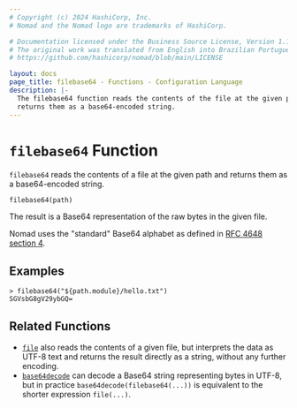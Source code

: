 ```yaml
---
# Copyright (c) 2024 HashiCorp, Inc.
# Nomad and the Nomad logo are trademarks of HashiCorp.

# Documentation licensed under the Business Source License, Version 1.1.
# The original work was translated from English into Brazilian Portuguese.
# https://github.com/hashicorp/nomad/blob/main/LICENSE

layout: docs
page_title: filebase64 - Functions - Configuration Language
description: |-
  The filebase64 function reads the contents of the file at the given path and
  returns them as a base64-encoded string.
---
```


# `filebase64` Function

`filebase64` reads the contents of a file at the given path and returns them as
a base64-encoded string.

```hcl
filebase64(path)
```

The result is a Base64 representation of the raw bytes in the given file.

Nomad uses the "standard" Base64 alphabet as defined in
[RFC 4648 section 4](https://tools.ietf.org/html/rfc4648#section-4).

## Examples

```
> filebase64("${path.module}/hello.txt")
SGVsbG8gV29ybGQ=
```

## Related Functions

* [`file`](/nomad/docs/job-specification/hcl2/functions/file/file) also reads the contents of a given file,
  but interprets the data as UTF-8 text and returns the result directly
  as a string, without any further encoding.
* [`base64decode`](/nomad/docs/job-specification/hcl2/functions/encoding/base64decode) can decode a
  Base64 string representing bytes in UTF-8, but in practice `base64decode(filebase64(...))`
  is equivalent to the shorter expression `file(...)`.
